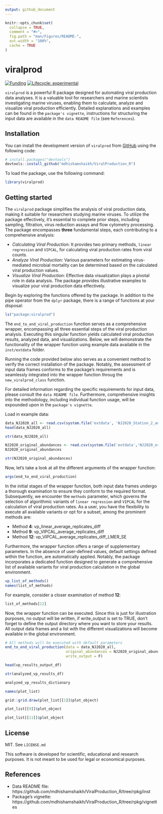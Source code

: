 ```yaml
---
output: github_document
---
```


<!-- README.md is generated from README.Rmd. Please edit that file -->

```r
knitr::opts_chunk$set(
  collapse = TRUE,
  comment = "#>",
  fig.path = "man/Figures/README-",
  out.width = "100%",
  cache = TRUE
)
```

# viralprod

<!-- badges: start -->
[![Funding](https://img.shields.io/static/v1?label=powered+by&message=lifewatch.be&labelColor=1a4e8a&color=f15922)](https://lifewatch.be)
[![Lifecycle:
experimental](https://img.shields.io/badge/lifecycle-experimental-orange.svg)](https://lifecycle.r-lib.org/articles/stages.html#experimental)
<!-- badges: end -->

`viralprod` is a powerful R package designed for automating viral production data analyses. It is a valuable tool for researchers and marine scientists investigating marine viruses, enabling them to calculate, analyze and visualize viral production efficiently. Detailed explanations and examples can be found in the `package's vignette`, instructions for structuring the input data are available in the `data README file` (see `References`).

## Installation

You can install the development version of `viralprod` from [GitHub](https://github.com/) using the following code:

``` r
# install.packages("devtools")
devtools::install_github("mdhishamshaikh/ViralProduction_R")
```

To load the package, use the following command:

```r
library(viralprod)
```

## Getting started

The `viralprod` package simplifies the analysis of viral production data, making it suitable for researchers studying marine viruses. To utilize the package effectively, it's essential to complete prior steps, including sampling, filtration, virus reduction assays and flow cytometry processing. The package encompasses **three** fundamental steps, each contributing to a comprehensive analysis:

* *Calculating Viral Production*: It provides two primary methods, `linear regression` and `VIPCAL`, for calculating viral production rates from viral counts. 
* *Analyze Viral Production*: Various parameters for estimating virus-mediated microbial mortality can be determined based on the calculated viral production values.
* *Visualize Viral Production*: Effective data visualization plays a pivotal role in data analysis. The package provides illustrative examples to  visualize your viral production data effectively.

Begin by exploring the functions offered by the package. In addition to the pipe operator from the `dplyr` package, there is a range of functions at your disposal:

```r
ls("package:viralprod")
```

The `end_to_end_viral_production` function serves as a comprehensive wrapper, encompassing all three essential steps of the viral production analysis. Executing this singular function yields calculated viral production results, analyzed data, and visualizations. Below, we will demonstrate the functionality of the wrapper function using example data available in the `inst/extdata` folder. 

Running the code provided below also serves as a convenient method to verify the correct installation of the package. Notably, the assessment of input data frames conforms to the package's requirements and is seamlessly integrated into the wrapper function throug the `new_viralprod_class` function. 

For detailed information regarding the specific requirements for input data, please consult the `data README file`. Furthermore, comprehensive insights into the methodology, including individual function usage, will be expounded upon in the `package's vignette`.

Load in example data:

```r
data_NJ2020_all <- read.csv(system.file('extdata', 'NJ2020_Station_2_and_6_all_populations.csv', package = "viralprod"))
head(data_NJ2020_all)
```

```r
str(data_NJ2020_all)
```

```r
NJ2020_original_abundances <- read.csv(system.file('extdata','NJ2020_original_abundances.csv', package = "viralprod"))
NJ2020_original_abundances
```

```r
str(NJ2020_original_abundances)
```

Now, let's take a look at all the different arguments of the wrapper function:

```r
args(end_to_end_viral_production)
```

In the initial stages of the wrapper function, both input data frames undergo a thorough examination to ensure they conform to the required format. Subsequently, we encounter the `methods` parameter, which governs the selection of algorithmic variants of `linear regression` and `VIPCAL` for the calculation of viral production rates. As a user, you have the flexibility to execute all available variants or opt for a subset, among the prominent methods are:

* Method **4**: vp_linear_average_replicates_diff
* Method **9**: vp_VIPCAL_average_replicates_diff
* Method **12**: vp_VIPCAL_average_replicates_diff_LMER_SE

Furthermore, the wrapper function offers a range of supplementary parameters. In the absence of user-defined values, default settings defined within the function, are automatically applied. Notably, the package incorporates a dedicated function designed to generate a comprehensive list of available variants for viral production calculation in the global environment. 

```r
vp_list_of_methods()
names(list_of_methods)
```

For example, consider a closer examination of method **12**:

```r
list_of_methods[12]
```

Now, the wrapper function can be executed. Since this is just for illustration purposes, no output will be written, if write_output is set to TRUE, don't forget to define the output directory where you want to store your results. All output data frames and a list with the different visualizations will become available in the global environment. 

```r
# All methods will be executed with default parameters
end_to_end_viral_production(data = data_NJ2020_all,
                            original_abundances = NJ2020_original_abundances,
                            write_output = F)
```


```r
head(vp_results_output_df)
```

```r
str(analyzed_vp_results_df)
```

```r
analyzed_vp_results_dictionary
```

```r
names(plot_list)
```

```r
grid::grid.draw(plot_list[[1]]$plot_object)
```


```r
plot_list[[9]]$plot_object
```

```r
plot_list[[11]]$plot_object
```



## License

MIT. See `LICENSE.md`

This software is developed for scientific, educational and research purposes. It is not meant to be used for legal or economical purposes.

## References

* Data README file: https://github.com/mdhishamshaikh/ViralProduction_R/tree/rpkg/inst
* Package's vignette: https://github.com/mdhishamshaikh/ViralProduction_R/tree/rpkg/vignettes


